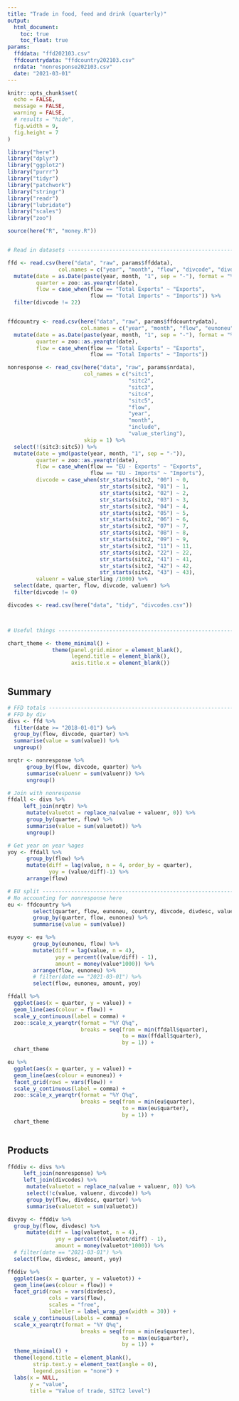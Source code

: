 ```yaml
---
title: "Trade in food, feed and drink (quarterly)"
output: 
  html_document:
    toc: true
    toc_float: true
params:
  ffddata: "ffd202103.csv"
  ffdcountrydata: "ffdcountry202103.csv"
  nrdata: "nonresponse202103.csv"
  date: "2021-03-01"
---
```


```r
knitr::opts_chunk$set(
  echo = FALSE,
  message = FALSE,
  warning = FALSE,
  # results = "hide",
  fig.width = 9,
  fig.height = 7
)

library("here")
library("dplyr")
library("ggplot2")
library("purrr")
library("tidyr")
library("patchwork")
library("stringr")
library("readr")
library("lubridate")
library("scales")
library("zoo")

source(here("R", "money.R"))


# Read in datasets ------------------------------------------------------------

ffd <- read.csv(here("data", "raw", params$ffddata),
                col.names = c("year", "month", "flow", "divcode", "divdesc", "product", "value", "tonnes")) %>% 
  mutate(date = as.Date(paste(year, month, "1", sep = "-"), format = "%Y-%m-%d"),
         quarter = zoo::as.yearqtr(date),
         flow = case_when(flow == "Total Exports" ~ "Exports",
                          flow == "Total Imports" ~ "Imports")) %>% 
  filter(divcode != 22)


ffdcountry <- read.csv(here("data", "raw", params$ffdcountrydata),
                       col.names = c("year", "month", "flow", "eunoneu", "country", "divcode", "divdesc", "value", "tonnes")) %>% 
  mutate(date = as.Date(paste(year, month, "1", sep = "-"), format = "%Y-%m-%d"), 
         quarter = zoo::as.yearqtr(date),
         flow = case_when(flow == "Total Exports" ~ "Exports",
                          flow == "Total Imports" ~ "Imports"))

nonresponse <- read_csv(here("data", "raw", params$nrdata),
                        col_names = c("sitc1",
                                      "sitc2",
                                      "sitc3",
                                      "sitc4",
                                      "sitc5",
                                      "flow",
                                      "year",
                                      "month",
                                      "include",
                                      "value_sterling"),
                        skip = 1) %>% 
  select(!(sitc3:sitc5)) %>% 
  mutate(date = ymd(paste(year, month, "1", sep = "-")),
         quarter = zoo::as.yearqtr(date),
         flow = case_when(flow == "EU - Exports" ~ "Exports",
                          flow == "EU - Imports" ~ "Imports"),
         divcode = case_when(str_starts(sitc2, "00") ~ 0,
                             str_starts(sitc2, "01") ~ 1,
                             str_starts(sitc2, "02") ~ 2,
                             str_starts(sitc2, "03") ~ 3,
                             str_starts(sitc2, "04") ~ 4,
                             str_starts(sitc2, "05") ~ 5,
                             str_starts(sitc2, "06") ~ 6,
                             str_starts(sitc2, "07") ~ 7,
                             str_starts(sitc2, "08") ~ 8,
                             str_starts(sitc2, "09") ~ 9,
                             str_starts(sitc2, "11") ~ 11,
                             str_starts(sitc2, "22") ~ 22,
                             str_starts(sitc2, "41") ~ 41,
                             str_starts(sitc2, "42") ~ 42,
                             str_starts(sitc2, "43") ~ 43),
         valuenr = value_sterling /1000) %>% 
  select(date, quarter, flow, divcode, valuenr) %>% 
  filter(divcode != 0)

divcodes <- read.csv(here("data", "tidy", "divcodes.csv"))



# Useful things -------------------------------------------------------------

chart_theme <- theme_minimal() +
              theme(panel.grid.minor = element_blank(),
                    legend.title = element_blank(),
                    axis.title.x = element_blank())



```


## Summary

```r


# FFD totals -----------------------------------------------------------------
# FFD by div
divs <- ffd %>% 
  filter(date >= "2018-01-01") %>% 
  group_by(flow, divcode, quarter) %>% 
  summarise(value = sum(value)) %>% 
  ungroup()

nrqtr <- nonresponse %>% 
      group_by(flow, divcode, quarter) %>% 
      summarise(valuenr = sum(valuenr)) %>% 
      ungroup()

# Join with nonresponse
ffdall <- divs %>% 
     left_join(nrqtr) %>% 
      mutate(valuetot = replace_na(value + valuenr, 0)) %>% 
      group_by(quarter, flow) %>% 
      summarise(value = sum(valuetot)) %>% 
      ungroup()

# Get year on year %ages
yoy <- ffdall %>%
      group_by(flow) %>%
      mutate(diff = lag(value, n = 4, order_by = quarter),
             yoy = (value/diff)-1) %>%
      arrange(flow)

# EU split --------------------------------------------------------------------
# No accounting for nonresponse here
eu <- ffdcountry %>% 
        select(quarter, flow, eunoneu, country, divcode, divdesc, value) %>% 
        group_by(quarter, flow, eunoneu) %>% 
        summarise(value = sum(value))

euyoy <- eu %>% 
        group_by(eunoneu, flow) %>% 
        mutate(diff = lag(value, n = 4),
               yoy = percent((value/diff) - 1),
               amount = money(value*1000)) %>% 
        arrange(flow, eunoneu) %>% 
        # filter(date == "2021-03-01") %>% 
        select(flow, eunoneu, amount, yoy)

ffdall %>% 
  ggplot(aes(x = quarter, y = value)) +
  geom_line(aes(colour = flow)) +
  scale_y_continuous(label = comma) +
  zoo::scale_x_yearqtr(format = "%Y Q%q",
                       breaks = seq(from = min(ffdall$quarter),
                                    to = max(ffdall$quarter),
                                    by = 1)) +
  chart_theme

eu %>% 
  ggplot(aes(x = quarter, y = value)) +
  geom_line(aes(colour = eunoneu)) +
  facet_grid(rows = vars(flow)) +
  scale_y_continuous(label = comma) +
  zoo::scale_x_yearqtr(format = "%Y Q%q",
                       breaks = seq(from = min(eu$quarter),
                                    to = max(eu$quarter),
                                    by = 1)) +
  chart_theme
  


```


## Products

``` r

ffddiv <- divs %>% 
     left_join(nonresponse) %>% 
     left_join(divcodes) %>% 
      mutate(valuetot = replace_na(value + valuenr, 0)) %>% 
      select(!c(value, valuenr, divcode)) %>%  
      group_by(flow, divdesc, quarter) %>% 
      summarise(valuetot = sum(valuetot))

divyoy <- ffddiv %>%
  group_by(flow, divdesc) %>% 
      mutate(diff = lag(valuetot, n = 4),
               yoy = percent((valuetot/diff) - 1),
               amount = money(valuetot*1000)) %>% 
  # filter(date == "2021-03-01") %>% 
  select(flow, divdesc, amount, yoy)

ffddiv %>% 
  ggplot(aes(x = quarter, y = valuetot)) +
  geom_line(aes(colour = flow)) +
  facet_grid(rows = vars(divdesc),
             cols = vars(flow),
             scales = "free",
             labeller = label_wrap_gen(width = 30)) +
  scale_y_continuous(labels = comma) +
  scale_x_yearqtr(format = "%Y Q%q",
                       breaks = seq(from = min(eu$quarter),
                                    to = max(eu$quarter),
                                    by = 1)) +
  theme_minimal() +
  theme(legend.title = element_blank(),
        strip.text.y = element_text(angle = 0),
        legend.position = "none") +
  labs(x = NULL,
       y = "value",
       title = "Value of trade, SITC2 level")

```



